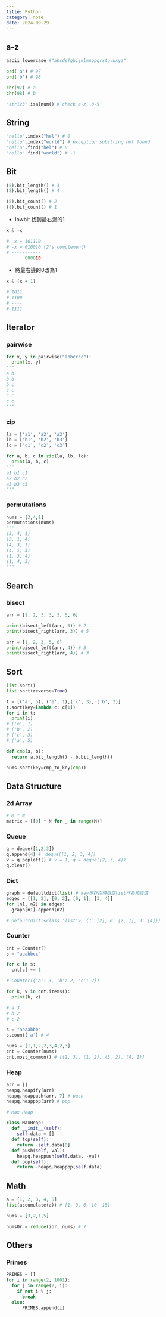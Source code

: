 ---
title: Python
category: note
date: 2024-09-29
---

## a-z

```py
ascii_lowercase #"abcdefghijklmnopqrstuvwxyz"
```

```py
ord('a') # 97
ord('b') # 98

chr(97) # a
chr(98) # b
```

```py
"str123".isalnum() # check a-z, 0-9
```

## String
```py 
"hello".index("hel") # 0
"hello".index("world") # exception substring not found
"hello".find("hel") # 0
"hello".find("world") # -1
```

## Bit

```py
(5).bit_length() # 3
(8).bit_length() # 4
```

```py
(5).bit_count() # 2
(8).bit_count() # 1
```

- lowbit
  找到最右邊的1

```py
x & -x

#  x = 101110
# -x = 010010 (2's complement)
# -----------
       000010
```

- 將最右邊的0改為1

```py
x & (x + 1)

# 1011
# 1100
# ----
# 1111
```

## Iterator

### pairwise

```py
for x, y in pairwise("abbcccc"):
  print(x, y)
"""
a b
b b
b c
c c
c c
c c
"""
```

### zip

```py
la = ['a1', 'a2', 'a3']
lb = ['b1', 'b2', 'b3']
lc = ['c1', 'c2', 'c3']

for a, b, c in zip(la, lb, lc):
  print(a, b, c)
"""
a1 b1 c1
a2 b2 c2
a3 b3 c3
"""
```

### permutations

```py
nums = [3,4,1]
permutations(nums)
"""
(3, 4, 1)
(3, 1, 4)
(4, 3, 1)
(4, 1, 3)
(1, 3, 4)
(1, 4, 3)
"""
```

## Search

### bisect

```py
arr = [1, 2, 3, 3, 3, 5, 6]

print(bisect_left(arr, 3)) # 2
print(bisect_right(arr, 3)) # 5

arr = [1, 2, 3, 5, 6]
print(bisect_left(arr, 4)) # 3
print(bisect_right(arr, 4)) # 3
```

## Sort

```py
list.sort()
list.sort(reverse=True)
```

```py
t = [('a', 5), ('e', 1),('c', 3), ('b', 2)]
t.sort(key=lambda c: c[1])
for i in t:
  print(i)
# ('e', 1)
# ('b', 2)
# ('c', 3)
# ('a', 5)
```

```py
def cmp(a, b):
  return a.bit_length() - b.bit_length()

nums.sort(key=cmp_to_key(cmp))
```

## Data Structure

### 2d Array
```py
# M * N
matrix = [[0] * N for _ in range(M)]
```

### Queue

```py
q = deque([1,2,3])
q.append(4) #　deque([1, 2, 3, 4])
v = q.popleft() # v = 1, q = deque([2, 3, 4])
q.clear()
```

### Dict

```py
graph = defaultdict(list) # key不存在時用空list作為預設值
edges = [[1, 2], [0, 2], [0, 1], [3, 4]]
for [n1, n2] in edges:
  graph[n1].append(n2)

# defaultdict(<class 'list'>, {1: [2], 0: [2, 1], 3: [4]})
```

### Counter

```py
cnt = Counter()
s = "aaabbcc"

for c in s:
  cnt[c] += 1

# Counter({'a': 3, 'b': 2, 'c': 2})

for k, v in cnt.items():
  print(k, v)

# a 3
# b 2
# c 2
```

```py
s = "aaaabbb"
s.count('a') # 4
```

```py
nums = [1,1,2,2,3,4,2,3]
cnt = Counter(nums)
cnt.most_common() # [(2, 3), (1, 2), (3, 2), (4, 1)]
```

### Heap

```py
arr = []
heapq.heapify(arr)
heapq.heappush(arr, 7) # push
heapq.heappop(arr) # pop
```

```py
# Max Heap

class MaxHeap:
  def __init__(self):
    self.data = []
  def top(self):
    return -self.data[0]
  def push(self, val):
    heapq.heappush(self.data, -val)
  def pop(self):
    return -heapq.heappop(self.data)
```

## Math

```py
a = [1, 2, 3, 4, 5]
list(accumulate(a)) # [1, 3, 6, 10, 15]
```

```py
nums = [3,2,1,5]

numsOr = reduce(ior, nums) # 7
```

## Others

### Primes

```py
PRIMES = []
for i in range(2, 1001):
  for j in range(2, i):
    if not i % j:
      break
  else:
      PRIMES.append(i)
```
